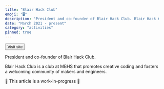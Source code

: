 ```yaml
---
title: "Blair Hack Club"
emoji: "🖥️"
description: "President and co-founder of Blair Hack Club. Blair Hack Club is a club at MBHS that promotes creative coding and fosters a welcoming community of makers and engineers."
date: "March 2021 - present"
category: "activities"
pinned: true
---
```


<Button size="sm" colorScheme="orange" href="https://blair.hackclub.com" mt={2}>
  Visit site
</Button>

President and co-founder of Blair Hack Club.

Blair Hack Club is a club at MBHS that promotes creative coding and fosters a welcoming community of makers and engineers.

🚧 This article is a work-in-progress 🚧
